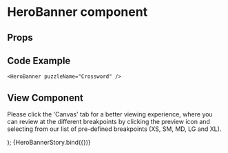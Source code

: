 
<Meta
  title="Newskit Components/Puzzles/HeroBanner"
  component={HeroBanner}
/>

# HeroBanner component

## Props
<Props of={HeroBanner} />

## Code Example
`<HeroBanner
  puzzleName="Crossword"
/>
`

## View Component
Please click the 'Canvas' tab for a better viewing experience, where you can review at the different breakpoints by clicking the preview icon and selecting from our list of pre-defined breakpoints (XS, SM, MD, LG and XL).

  <NewsKitProvider theme={PuzzlesWebLightTheme}>
    <HeroBanner puzzleName="Crossword"/>
  </NewsKitProvider>
);

<Story name="HeroBanner">
  {HeroBannerStory.bind({})}
</Story>
